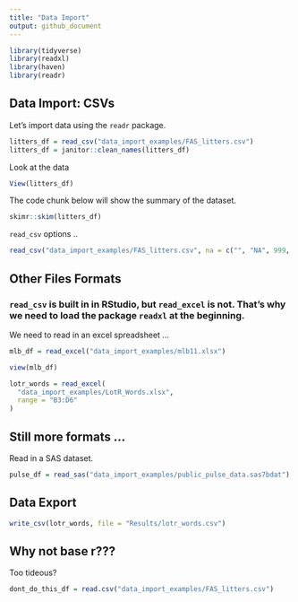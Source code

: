```yaml
---
title: "Data Import"
output: github_document
---
```


```r
library(tidyverse)
library(readxl)
library(haven)
library(readr)
```


## Data Import: CSVs

Let's import data using the `readr` package.

```r
litters_df = read_csv("data_import_examples/FAS_litters.csv")
litters_df = janitor::clean_names(litters_df)
```

Look at the data

```r
View(litters_df)
```

The code chunk below will show the summary of the dataset.

```r
skimr::skim(litters_df)
```

`read_csv` options ..

```r
read_csv("data_import_examples/FAS_litters.csv", na = c("", "NA", 999, 88,) skip = 2)
```


## Other Files Formats

### `read_csv` is built in in RStudio, but `read_excel` is not. That's why we need to load the package `readxl` at the beginning.

We need to read in an excel spreadsheet ...

```r
mlb_df = read_excel("data_import_examples/mlb11.xlsx")
```

```r
view(mlb_df)
```

```r
lotr_words = read_excel(
  "data_import_examples/LotR_Words.xlsx",
  range = "B3:D6"
)
```

## Still more formats ...

Read in a SAS dataset.

```r
pulse_df = read_sas("data_import_examples/public_pulse_data.sas7bdat")
```

## Data Export

```r
write_csv(lotr_words, file = "Results/lotr_words.csv")
```

## Why not base r???

Too tideous?

```r
dont_do_this_df = read.csv("data_import_examples/FAS_litters.csv")
```




